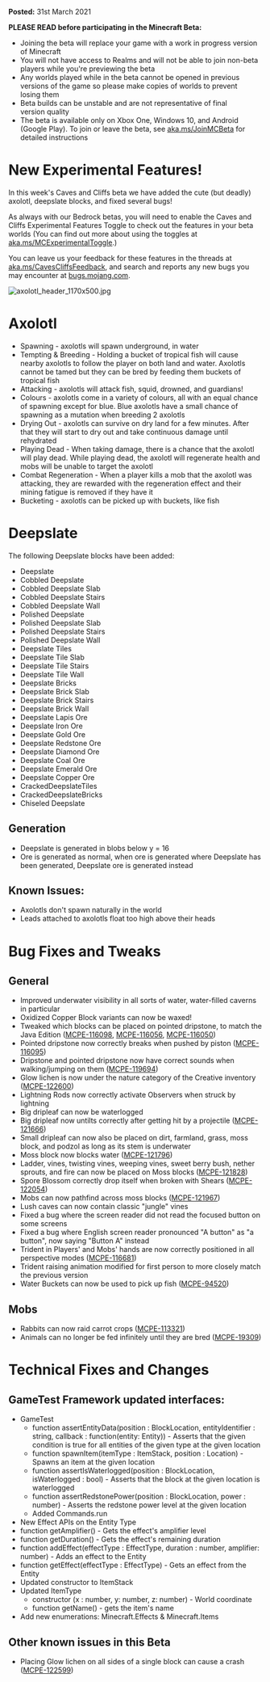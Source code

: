 **Posted:** 31st March 2021

**PLEASE READ before participating in the Minecraft Beta:** 

-   Joining the beta will replace your game with a work in progress version of Minecraft 
-   You will not have access to Realms and will not be able to join non-beta players while you're previewing the beta
-   Any worlds played while in the beta cannot be opened in previous versions of the game so please make copies of worlds to prevent losing them 
-   Beta builds can be unstable and are not representative of final version quality 
-   The beta is available only on Xbox One, Windows 10, and Android (Google Play). To join or leave the beta, see [aka.ms/JoinMCBeta](https://aka.ms/JoinMCBeta) for detailed instructions

# New Experimental Features!

In this week's Caves and Cliffs beta we have added the cute (but deadly) axolotl, deepslate blocks, and fixed several bugs!

As always with our Bedrock betas, you will need to enable the Caves and Cliffs Experimental Features Toggle to check out the features in your beta worlds (You can find out more about using the toggles at [aka.ms/MCExperimentalToggle](https://aka.ms/MCExperimentalToggle).)

You can leave us your feedback for these features in the threads at [aka.ms/CavesCliffsFeedback](https://aka.ms/CavesCliffsFeedback), and search and reports any new bugs you may encounter at [bugs.mojang.com](https://bugs.mojang.com/).

![axolotl_header_1170x500.jpg](https://feedback.minecraft.net/hc/article_attachments/360091158772/axolotl_header_1170x500.jpg)

# Axolotl

-   Spawning - axolotls will spawn underground, in water
-   Tempting & Breeding - Holding a bucket of tropical fish will cause nearby axolotls to follow the player on both land and water. Axolotls cannot be tamed but they can be bred by feeding them buckets of tropical fish
-   Attacking - axolotls will attack fish, squid, drowned, and guardians!
-   Colours - axolotls come in a variety of colours, all with an equal chance of spawning except for blue. Blue axolotls have a small chance of spawning as a mutation when breeding 2 axolotls
-   Drying Out - axolotls can survive on dry land for a few minutes. After that they will start to dry out and take continuous damage until rehydrated
-   Playing Dead - When taking damage, there is a chance that the axolotl will play dead. While playing dead, the axolotl will regenerate health and mobs will be unable to target the axolotl
-   Combat Regeneration - When a player kills a mob that the axolotl was attacking, they are rewarded with the regeneration effect and their mining fatigue is removed if they have it
-   Bucketing - axolotls can be picked up with buckets, like fish

# Deepslate

The following Deepslate blocks have been added:

-   Deepslate
-   Cobbled Deepslate
-   Cobbled Deepslate Slab
-   Cobbled Deepslate Stairs
-   Cobbled Deepslate Wall
-   Polished Deepslate
-   Polished Deepslate Slab
-   Polished Deepslate Stairs
-   Polished Deepslate Wall
-   Deepslate Tiles
-   Deepslate Tile Slab
-   Deepslate Tile Stairs
-   Deepslate Tile Wall
-   Deepslate Bricks
-   Deepslate Brick Slab
-   Deepslate Brick Stairs
-   Deepslate Brick Wall
-   Deepslate Lapis Ore
-   Deepslate Iron Ore
-   Deepslate Gold Ore
-   Deepslate Redstone Ore
-   Deepslate Diamond Ore
-   Deepslate Coal Ore
-   Deepslate Emerald Ore
-   Deepslate Copper Ore
-   CrackedDeepslateTiles
-   CrackedDeepslateBricks
-   Chiseled Deepslate

## **Generation**

-   Deepslate is generated in blobs below y = 16
-   Ore is generated as normal, when ore is generated where Deepslate has been generated, Deepslate ore is generated instead

## **Known Issues:**

-   Axolotls don't spawn naturally in the world
-   Leads attached to axolotls float too high above their heads

# Bug Fixes and Tweaks

## **General**

-   Improved underwater visibility in all sorts of water, water-filled caverns in particular
-   Oxidized Copper Block variants can now be waxed!
-   Tweaked which blocks can be placed on pointed dripstone, to match the Java Edition ([MCPE-116098](https://bugs.mojang.com/browse/MCPE-116098), [MCPE-116056](https://bugs.mojang.com/browse/MCPE-116056), [MCPE-116050](https://bugs.mojang.com/browse/MCPE-116050))
-   Pointed dripstone now correctly breaks when pushed by piston ([MCPE-116095](https://bugs.mojang.com/browse/MCPE-116095))
-   Dripstone and pointed dripstone now have correct sounds when walking/jumping on them ([MCPE-119694](https://bugs.mojang.com/browse/MCPE-119694))
-   Glow lichen is now under the nature category of the Creative inventory ([MCPE-122600](https://bugs.mojang.com/browse/MCPE-122600))
-   Lightning Rods now correctly activate Observers when struck by lightning
-   Big dripleaf can now be waterlogged
-   Big dripleaf now untilts correctly after getting hit by a projectile ([MCPE-121666](https://bugs.mojang.com/browse/MCPE-121666))
-   Small dripleaf can now also be placed on dirt, farmland, grass, moss block, and podzol as long as its stem is underwater
-   Moss block now blocks water ([MCPE-121796](https://bugs.mojang.com/browse/MCPE-121796))
-   Ladder, vines, twisting vines, weeping vines, sweet berry bush, nether sprouts, and fire can now be placed on Moss blocks ([MCPE-121828](https://bugs.mojang.com/browse/MCPE-121828))
-   Spore Blossom correctly drop itself when broken with Shears ([MCPE-122054](https://bugs.mojang.com/browse/MCPE-122054))
-   Mobs can now pathfind across moss blocks ([MCPE-121967](https://bugs.mojang.com/browse/MCPE-121967))
-   Lush caves can now contain classic "jungle" vines
-   Fixed a bug where the screen reader did not read the focused button on some screens
-   Fixed a bug where English screen reader pronounced "A button" as "a button", now saying "Button A" instead
-   Trident in Players' and Mobs' hands are now correctly positioned in all perspective modes ([MCPE-116681](https://bugs.mojang.com/browse/MCPE-116681))
-   Trident raising animation modified for first person to more closely match the previous version
-   Water Buckets can now be used to pick up fish ([MCPE-94520](https://bugs.mojang.com/browse/MCPE-94520))

## **Mobs**

-   Rabbits can now raid carrot crops ([MCPE-113321](https://bugs.mojang.com/browse/MCPE-113321))
-   Animals can no longer be fed infinitely until they are bred ([MCPE-19309](https://bugs.mojang.com/browse/MCPE-19309))

# Technical Fixes and Changes

## **GameTest Framework updated interfaces:**

-   GameTest
    -   function assertEntityData(position : BlockLocation, entityIdentifier : string, callback : function(entity: Entity)) - Asserts that the given condition is true for all entities of the given type at the given location
    -   function spawnItem(itemType : ItemStack, position : Location) - Spawns an item at the given location
    -   function assertIsWaterlogged(position : BlockLocation, isWaterlogged : bool) - Asserts that the block at the given location is waterlogged
    -   function assertRedstonePower(position : BlockLocation, power : number) - Asserts the redstone power level at the given location
    -   Added Commands.run
-   New Effect APIs on the Entity Type
-   function getAmplifier() - Gets the effect's amplifier level
-   function getDuration() - Gets the effect's remaining duration
-   function addEffect(effectType : EffectType, duration : number, amplifier: number) - Adds an effect to the Entity
-   function getEffect(effectType : EffectType) - Gets an effect from the Entity
-   Updated constructor to ItemStack
-   Updated ItemType
    -   constructor (x : number, y: number, z: number) - World coordinate
    -   function getName() - gets the item's name
-   Add new enumerations: Minecraft.Effects & Minecraft.Items

## **Other known issues in this Beta**

-   Placing Glow lichen on all sides of a single block can cause a crash ([MCPE-122599](https://bugs.mojang.com/browse/MCPE-122599))
